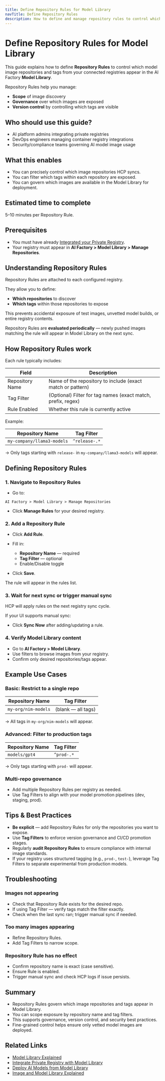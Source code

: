 ```yaml
---
title: Define Repository Rules for Model Library
navTitle: Define Repository Rules
description: How to define and manage repository rules to control which model images appear in the Model Library.
---
```


# Define Repository Rules for Model Library

This guide explains how to define **Repository Rules** to control which model image repositories and tags from your connected registries appear in the AI Factory **Model Library**.

Repository Rules help you manage:

-   **Scope** of image discovery
-   **Governance** over which images are exposed
-   **Version control** by controlling which tags are visible

## Who should use this guide?

-   AI platform admins integrating private registries
-   DevOps engineers managing container registry integrations
-   Security/compliance teams governing AI model image usage

## What this enables

-   You can precisely control which image repositories HCP syncs.
-   You can filter which tags within each repository are exposed.
-   You can govern which images are available in the Model Library for deployment.

## Estimated time to complete

5–10 minutes per Repository Rule.

## Prerequisites

-   You must have already [Integrated your Private Registry](integrate-private-registry).
-   Your registry must appear in **AI Factory > Model Library > Manage Repositories**.

## Understanding Repository Rules

Repository Rules are attached to each configured registry.

They allow you to define:

-   **Which repositories** to discover
-   **Which tags** within those repositories to expose

This prevents accidental exposure of test images, unvetted model builds, or entire registry contents.

Repository Rules are **evaluated periodically** — newly pushed images matching the rule will appear in Model Library on the next sync.

## How Repository Rules work

Each rule typically includes:

| Field           | Description                                                  |
| --------------- | ------------------------------------------------------------ |
| Repository Name | Name of the repository to include (exact match or pattern)   |
| Tag Filter      | (Optional) Filter for tag names (exact match, prefix, regex) |
| Rule Enabled    | Whether this rule is currently active                        |

Example:

| Repository Name            | Tag Filter    |
| -------------------------- | ------------- |
| `my-company/llama3-models` | `^release-.*` |

→ Only tags starting with `release-` in `my-company/llama3-models` will appear.

## Defining Repository Rules

### 1. Navigate to Repository Rules

-   Go to:

`AI Factory > Model Library > Manage Repositories`

-   Click **Manage Rules** for your desired registry.

### 2. Add a Repository Rule

-   Click **Add Rule**.

-   Fill in:

    -   **Repository Name** — required
    -   **Tag Filter** — optional
    -   Enable/Disable toggle

-   Click **Save**.

The rule will appear in the rules list.

### 3. Wait for next sync or trigger manual sync

HCP will apply rules on the next registry sync cycle.

If your UI supports manual sync:

-   Click **Sync Now** after adding/updating a rule.

### 4. Verify Model Library content

-   Go to **AI Factory > Model Library**.
-   Use filters to browse images from your registry.
-   Confirm only desired repositories/tags appear.

## Example Use Cases

### Basic: Restrict to a single repo

| Repository Name     | Tag Filter         |
| ------------------- | ------------------ |
| `my-org/nim-models` | (blank — all tags) |

→ All tags in `my-org/nim-models` will appear.

### Advanced: Filter to production tags

| Repository Name | Tag Filter |
| --------------- | ---------- |
| `models/gpt4`   | `^prod-.*` |

→ Only tags starting with `prod-` will appear.

### Multi-repo governance

-   Add multiple Repository Rules per registry as needed.
-   Use Tag Filters to align with your model promotion pipelines (dev, staging, prod).

## Tips & Best Practices

-   **Be explicit** — add Repository Rules for only the repositories you want to expose.
-   Use **Tag Filters** to enforce version governance and CI/CD promotion stages.
-   Regularly **audit Repository Rules** to ensure compliance with internal image standards.
-   If your registry uses structured tagging (e.g., `prod-`, `test-`), leverage Tag Filters to separate experimental from production models.

## Troubleshooting

### Images not appearing

-   Check that Repository Rule exists for the desired repo.
-   If using Tag Filter — verify tags match the filter exactly.
-   Check when the last sync ran; trigger manual sync if needed.

### Too many images appearing

-   Refine Repository Rules.
-   Add Tag Filters to narrow scope.

### Repository Rule has no effect

-   Confirm repository name is exact (case sensitive).
-   Ensure Rule is enabled.
-   Trigger manual sync and check HCP logs if issue persists.

## Summary

-   Repository Rules govern which image repositories and tags appear in Model Library.
-   You can scope exposure by repository name and tag filters.
-   This supports governance, version control, and security best practices.
-   Fine-grained control helps ensure only vetted model images are deployed.

## Related Links

- [Model Library Explained](edb-postgres-ai/ai-factory/learn/explained/model-library-explained)
- [Integrate Private Registry with Model Library](integrate-private-registry)
- [Deploy AI Models from Model Library](deploy-ai-models)
- [Image and Model Library Explained](edb-postgres-ai/hybrid-manager/learn/explained/model-image-library)
